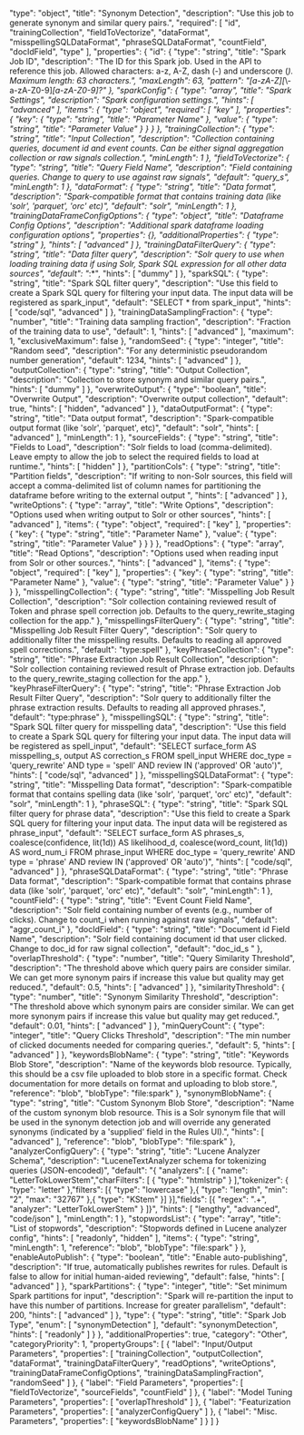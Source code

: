   "type": "object",
  "title": "Synonym Detection",
  "description": "Use this job to generate synonym and similar query pairs.",
  "required": [
    "id",
    "trainingCollection",
    "fieldToVectorize",
    "dataFormat",
    "misspellingSQLDataFormat",
    "phraseSQLDataFormat",
    "countField",
    "docIdField",
    "type"
  ],
  "properties": {
    "id": {
      "type": "string",
      "title": "Spark Job ID",
      "description": "The ID for this Spark job. Used in the API to reference this job. Allowed characters: a-z, A-Z, dash (-) and underscore (_). Maximum length: 63 characters.",
      "maxLength": 63,
      "pattern": "[a-zA-Z][_\\-a-zA-Z0-9]*[a-zA-Z0-9]?"
    },
    "sparkConfig": {
      "type": "array",
      "title": "Spark Settings",
      "description": "Spark configuration settings.",
      "hints": [
        "advanced"
      ],
      "items": {
        "type": "object",
        "required": [
          "key"
        ],
        "properties": {
          "key": {
            "type": "string",
            "title": "Parameter Name"
          },
          "value": {
            "type": "string",
            "title": "Parameter Value"
          }
        }
      }
    },
    "trainingCollection": {
      "type": "string",
      "title": "Input Collection",
      "description": "Collection containing queries, document id and event counts. Can be either signal aggregation collection or raw signals collection.",
      "minLength": 1
    },
    "fieldToVectorize": {
      "type": "string",
      "title": "Query Field Name",
      "description": "Field containing queries. Change to query to use against raw signals",
      "default": "query_s",
      "minLength": 1
    },
    "dataFormat": {
      "type": "string",
      "title": "Data format",
      "description": "Spark-compatible format that contains training data (like 'solr', 'parquet', 'orc' etc)",
      "default": "solr",
      "minLength": 1
    },
    "trainingDataFrameConfigOptions": {
      "type": "object",
      "title": "Dataframe Config Options",
      "description": "Additional spark dataframe loading configuration options",
      "properties": {},
      "additionalProperties": {
        "type": "string"
      },
      "hints": [
        "advanced"
      ]
    },
    "trainingDataFilterQuery": {
      "type": "string",
      "title": "Data filter query",
      "description": "Solr query to use when loading training data if using Solr, Spark SQL expression for all other data sources",
      "default": "*:*",
      "hints": [
        "dummy"
      ]
    },
    "sparkSQL": {
      "type": "string",
      "title": "Spark SQL filter query",
      "description": "Use this field to create a Spark SQL query for filtering your input data. The input data will be registered as spark_input",
      "default": "SELECT * from spark_input",
      "hints": [
        "code/sql",
        "advanced"
      ]
    },
    "trainingDataSamplingFraction": {
      "type": "number",
      "title": "Training data sampling fraction",
      "description": "Fraction of the training data to use",
      "default": 1,
      "hints": [
        "advanced"
      ],
      "maximum": 1,
      "exclusiveMaximum": false
    },
    "randomSeed": {
      "type": "integer",
      "title": "Random seed",
      "description": "For any deterministic pseudorandom number generation",
      "default": 1234,
      "hints": [
        "advanced"
      ]
    },
    "outputCollection": {
      "type": "string",
      "title": "Output Collection",
      "description": "Collection to store synonym and similar query pairs.",
      "hints": [
        "dummy"
      ]
    },
    "overwriteOutput": {
      "type": "boolean",
      "title": "Overwrite Output",
      "description": "Overwrite output collection",
      "default": true,
      "hints": [
        "hidden",
        "advanced"
      ]
    },
    "dataOutputFormat": {
      "type": "string",
      "title": "Data output format",
      "description": "Spark-compatible output format (like 'solr', 'parquet', etc)",
      "default": "solr",
      "hints": [
        "advanced"
      ],
      "minLength": 1
    },
    "sourceFields": {
      "type": "string",
      "title": "Fields to Load",
      "description": "Solr fields to load (comma-delimited). Leave empty to allow the job to select the required fields to load at runtime.",
      "hints": [
        "hidden"
      ]
    },
    "partitionCols": {
      "type": "string",
      "title": "Partition fields",
      "description": "If writing to non-Solr sources, this field will accept a comma-delimited list of column names for partitioning the dataframe before writing to the external output ",
      "hints": [
        "advanced"
      ]
    },
    "writeOptions": {
      "type": "array",
      "title": "Write Options",
      "description": "Options used when writing output to Solr or other sources",
      "hints": [
        "advanced"
      ],
      "items": {
        "type": "object",
        "required": [
          "key"
        ],
        "properties": {
          "key": {
            "type": "string",
            "title": "Parameter Name"
          },
          "value": {
            "type": "string",
            "title": "Parameter Value"
          }
        }
      }
    },
    "readOptions": {
      "type": "array",
      "title": "Read Options",
      "description": "Options used when reading input from Solr or other sources.",
      "hints": [
        "advanced"
      ],
      "items": {
        "type": "object",
        "required": [
          "key"
        ],
        "properties": {
          "key": {
            "type": "string",
            "title": "Parameter Name"
          },
          "value": {
            "type": "string",
            "title": "Parameter Value"
          }
        }
      }
    },
    "misspellingCollection": {
      "type": "string",
      "title": "Misspelling Job Result Collection",
      "description": "Solr collection containing reviewed result of Token and phrase spell correction job. Defaults to the query_rewrite_staging collection for the app."
    },
    "misspellingsFilterQuery": {
      "type": "string",
      "title": "Misspelling Job Result Filter Query",
      "description": "Solr query to additionally filter the misspelling results. Defaults to reading all approved spell corrections.",
      "default": "type:spell"
    },
    "keyPhraseCollection": {
      "type": "string",
      "title": "Phrase Extraction Job Result Collection",
      "description": "Solr collection containing reviewed result of Phrase extraction job. Defaults to the query_rewrite_staging collection for the app."
    },
    "keyPhraseFilterQuery": {
      "type": "string",
      "title": "Phrase Extraction Job Result Filter Query",
      "description": "Solr query to additionally filter the phrase extraction results. Defaults to reading all approved phrases.",
      "default": "type:phrase"
    },
    "misspellingSQL": {
      "type": "string",
      "title": "Spark SQL filter query for misspelling data",
      "description": "Use this field to create a Spark SQL query for filtering your input data. The input data will be registered as spell_input",
      "default": "SELECT surface_form AS misspelling_s, output AS correction_s FROM spell_input WHERE doc_type  = 'query_rewrite' AND type = 'spell' AND review IN ('approved' OR 'auto')",
      "hints": [
        "code/sql",
        "advanced"
      ]
    },
    "misspellingSQLDataFormat": {
      "type": "string",
      "title": "Misspelling Data format",
      "description": "Spark-compatible format that contains spelling data (like 'solr', 'parquet', 'orc' etc)",
      "default": "solr",
      "minLength": 1
    },
    "phraseSQL": {
      "type": "string",
      "title": "Spark SQL filter query for phrase data",
      "description": "Use this field to create a Spark SQL query for filtering your input data. The input data will be registered as phrase_input",
      "default": "SELECT surface_form AS phrases_s, coalesce(confidence, lit(1d)) AS likelihood_d, coalesce(word_count, lit(1d)) AS word_num_i FROM phrase_input WHERE doc_type  = 'query_rewrite' AND type = 'phrase' AND review IN ('approved' OR 'auto')",
      "hints": [
        "code/sql",
        "advanced"
      ]
    },
    "phraseSQLDataFormat": {
      "type": "string",
      "title": "Phrase Data format",
      "description": "Spark-compatible format that contains phrase data (like 'solr', 'parquet', 'orc' etc)",
      "default": "solr",
      "minLength": 1
    },
    "countField": {
      "type": "string",
      "title": "Event Count Field Name",
      "description": "Solr field containing number of events (e.g., number of clicks). Change to count_i when running against raw signals",
      "default": "aggr_count_i"
    },
    "docIdField": {
      "type": "string",
      "title": "Document id Field Name",
      "description": "Solr field containing document id that user clicked. Change to doc_id for raw signal collection",
      "default": "doc_id_s "
    },
    "overlapThreshold": {
      "type": "number",
      "title": "Query Similarity Threshold",
      "description": "The threshold above which query pairs are consider similar. We can get more synonym pairs if increase this value but quality may get reduced.",
      "default": 0.5,
      "hints": [
        "advanced"
      ]
    },
    "similarityThreshold": {
      "type": "number",
      "title": "Synonym Similarity Threshold",
      "description": "The threshold above which synonym pairs are consider similar. We can get more synonym pairs if increase this value but quality may get reduced.",
      "default": 0.01,
      "hints": [
        "advanced"
      ]
    },
    "minQueryCount": {
      "type": "integer",
      "title": "Query Clicks Threshold",
      "description": "The min number of clicked documents needed for comparing queries.",
      "default": 5,
      "hints": [
        "advanced"
      ]
    },
    "keywordsBlobName": {
      "type": "string",
      "title": "Keywords Blob Store",
      "description": "Name of the keywords blob resource. Typically, this should be a csv file uploaded to blob store in a specific format. Check documentation for more details on format and uploading to blob store.",
      "reference": "blob",
      "blobType": "file:spark"
    },
    "synonymBlobName": {
      "type": "string",
      "title": "Custom Synonym Blob Store",
      "description": "Name of the custom synonym blob resource. This is a Solr synonym file that will be used in the synonym detection job and will override any generated synonyms (indicated by a 'supplied' field in the Rules UI).",
      "hints": [
        "advanced"
      ],
      "reference": "blob",
      "blobType": "file:spark"
    },
    "analyzerConfigQuery": {
      "type": "string",
      "title": "Lucene Analyzer Schema",
      "description": "LuceneTextAnalyzer schema for tokenizing queries (JSON-encoded)",
      "default": "{ \"analyzers\": [ { \"name\": \"LetterTokLowerStem\",\"charFilters\": [ { \"type\": \"htmlstrip\" } ],\"tokenizer\": { \"type\": \"letter\" },\"filters\": [{ \"type\": \"lowercase\" },{ \"type\": \"length\", \"min\": \"2\", \"max\": \"32767\" },{ \"type\": \"KStem\" }] }],\"fields\": [{ \"regex\": \".+\", \"analyzer\": \"LetterTokLowerStem\" } ]}",
      "hints": [
        "lengthy",
        "advanced",
        "code/json"
      ],
      "minLength": 1
    },
    "stopwordsList": {
      "type": "array",
      "title": "List of stopwords",
      "description": "Stopwords defined in Lucene analyzer config",
      "hints": [
        "readonly",
        "hidden"
      ],
      "items": {
        "type": "string",
        "minLength": 1,
        "reference": "blob",
        "blobType": "file:spark"
      }
    },
    "enableAutoPublish": {
      "type": "boolean",
      "title": "Enable auto-publishing",
      "description": "If true, automatically publishes rewrites for rules. Default is false to allow for initial human-aided reviewing",
      "default": false,
      "hints": [
        "advanced"
      ]
    },
    "sparkPartitions": {
      "type": "integer",
      "title": "Set minimum Spark partitions for input",
      "description": "Spark will re-partition the input to have this number of partitions. Increase for greater parallelism",
      "default": 200,
      "hints": [
        "advanced"
      ]
    },
    "type": {
      "type": "string",
      "title": "Spark Job Type",
      "enum": [
        "synonymDetection"
      ],
      "default": "synonymDetection",
      "hints": [
        "readonly"
      ]
    }
  },
  "additionalProperties": true,
  "category": "Other",
  "categoryPriority": 1,
  "propertyGroups": [
    {
      "label": "Input/Output Parameters",
      "properties": [
        "trainingCollection",
        "outputCollection",
        "dataFormat",
        "trainingDataFilterQuery",
        "readOptions",
        "writeOptions",
        "trainingDataFrameConfigOptions",
        "trainingDataSamplingFraction",
        "randomSeed"
      ]
    },
    {
      "label": "Field Parameters",
      "properties": [
        "fieldToVectorize",
        "sourceFields",
        "countField"
      ]
    },
    {
      "label": "Model Tuning Parameters",
      "properties": [
        "overlapThreshold"
      ]
    },
    {
      "label": "Featurization Parameters",
      "properties": [
        "analyzerConfigQuery"
      ]
    },
    {
      "label": "Misc. Parameters",
      "properties": [
        "keywordsBlobName"
      ]
    }
  ]
}
